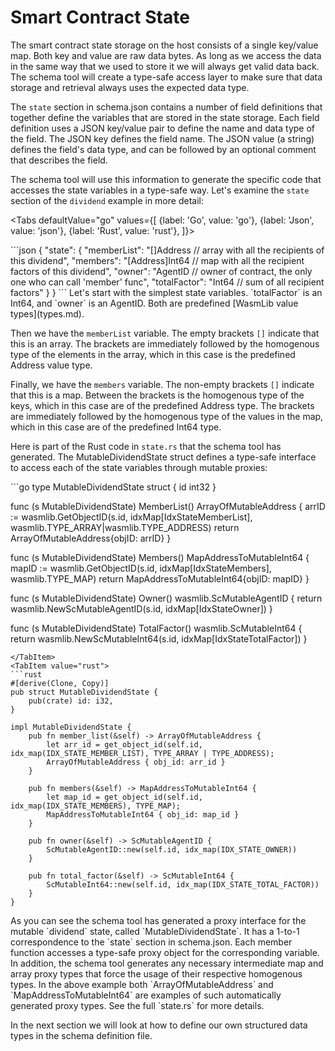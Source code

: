 
# Smart Contract State

The smart contract state storage on the host consists of a single key/value map. Both key
and value are raw data bytes. As long as we access the data in the same way that we used
to store it we will always get valid data back. The schema tool will create a type-safe
access layer to make sure that data storage and retrieval always uses the expected data
type.

The `state` section in schema.json contains a number of field definitions that together
define the variables that are stored in the state storage. Each field definition uses a
JSON key/value pair to define the name and data type of the field. The JSON key defines
the field name. The JSON value (a string) defines the field's data type, and can be
followed by an optional comment that describes the field.

The schema tool will use this information to generate the specific code that accesses the
state variables in a type-safe way. Let's examine the `state` section of the `dividend`
example in more detail:

<Tabs defaultValue="go"
    values={[
        {label: 'Go', value: 'go'},
        {label: 'Json', value: 'json'},
        {label: 'Rust', value: 'rust'},
    ]}>

<TabItem value="json">
```json
{
  "state": {
    "memberList": "[]Address // array with all the recipients of this dividend",
    "members": "[Address]Int64 // map with all the recipient factors of this dividend",
    "owner": "AgentID // owner of contract, the only one who can call 'member' func",
    "totalFactor": "Int64 // sum of all recipient factors"
  }
}
```
</TabItem>
</Tabs>
Let's start with the simplest state variables. `totalFactor` is an Int64, and `owner` is
an AgentID. Both are predefined [WasmLib value types](types.md).

Then we have the `memberList` variable. The empty brackets `[]` indicate that this is an
array. The brackets are immediately followed by the homogenous type of the elements in the
array, which in this case is the predefined Address value type.

Finally, we have the `members` variable. The non-empty brackets `[]` indicate that this is
a map. Between the brackets is the homogenous type of the keys, which in this case are of
the predefined Address type. The brackets are immediately followed by the homogenous type
of the values in the map, which in this case are of the predefined Int64 type.

Here is part of the Rust code in `state.rs` that the schema tool has generated. The
MutableDividendState struct defines a type-safe interface to access each of the state
variables through mutable proxies:

<TabItem value="go">
```go
type MutableDividendState struct {
    id int32
}

func (s MutableDividendState) MemberList() ArrayOfMutableAddress {
    arrID := wasmlib.GetObjectID(s.id, idxMap[IdxStateMemberList], wasmlib.TYPE_ARRAY|wasmlib.TYPE_ADDRESS)
    return ArrayOfMutableAddress{objID: arrID}
}

func (s MutableDividendState) Members() MapAddressToMutableInt64 {
    mapID := wasmlib.GetObjectID(s.id, idxMap[IdxStateMembers], wasmlib.TYPE_MAP)
    return MapAddressToMutableInt64{objID: mapID}
}

func (s MutableDividendState) Owner() wasmlib.ScMutableAgentID {
    return wasmlib.NewScMutableAgentID(s.id, idxMap[IdxStateOwner])
}

func (s MutableDividendState) TotalFactor() wasmlib.ScMutableInt64 {
    return wasmlib.NewScMutableInt64(s.id, idxMap[IdxStateTotalFactor])
}
```
</TabItem>
<TabItem value="rust">
```rust
#[derive(Clone, Copy)]
pub struct MutableDividendState {
    pub(crate) id: i32,
}

impl MutableDividendState {
    pub fn member_list(&self) -> ArrayOfMutableAddress {
        let arr_id = get_object_id(self.id, idx_map(IDX_STATE_MEMBER_LIST), TYPE_ARRAY | TYPE_ADDRESS);
        ArrayOfMutableAddress { obj_id: arr_id }
    }

    pub fn members(&self) -> MapAddressToMutableInt64 {
        let map_id = get_object_id(self.id, idx_map(IDX_STATE_MEMBERS), TYPE_MAP);
        MapAddressToMutableInt64 { obj_id: map_id }
    }

    pub fn owner(&self) -> ScMutableAgentID {
        ScMutableAgentID::new(self.id, idx_map(IDX_STATE_OWNER))
    }

    pub fn total_factor(&self) -> ScMutableInt64 {
        ScMutableInt64::new(self.id, idx_map(IDX_STATE_TOTAL_FACTOR))
    }
}
```
</TabItem>
As you can see the schema tool has generated a proxy interface for the mutable `dividend`
state, called `MutableDividendState`. It has a 1-to-1 correspondence to the `state`
section in schema.json. Each member function accesses a type-safe proxy object for the
corresponding variable. In addition, the schema tool generates any necessary intermediate
map and array proxy types that force the usage of their respective homogenous types. In
the above example both `ArrayOfMutableAddress` and `MapAddressToMutableInt64` are examples
of such automatically generated proxy types. See the full `state.rs` for more details.

In the next section we will look at how to define our own structured data types in the
schema definition file.
